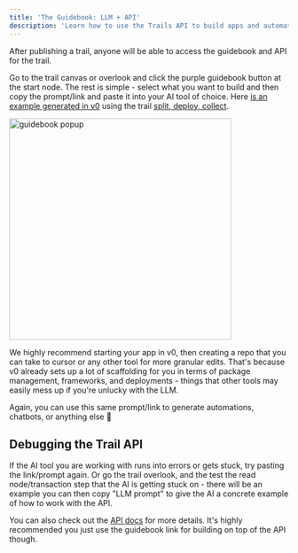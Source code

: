 ```yaml
---
title: 'The Guidebook: LLM + API'
description: 'Learn how to use the Trails API to build apps and automations'
---
```


After publishing a trail, anyone will be able to access the guidebook and API for the trail.

Go to the trail canvas or overlook and click the purple guidebook button at the start node. The rest is simple - select what you want to build and then copy the prompt/link and paste it into your AI tool of choice. Here [is an example generated in v0](https://v0.dev/chat/trail-api-implementation-Ipk7PqiYLXy) using the trail [split, deploy, collect](https://herd.eco/trails/019798af-793b-77e3-9e3f-afc3bcb06da8/overlook).

<Frame>
  <img 
    src="/images/guidebook.png" 
    alt="guidebook popup" 
    width="400"
    height="400"
  />
</Frame>

We highly recommend starting your app in v0, then creating a repo that you can take to cursor or any other tool for more granular edits. That's because v0 already sets up a lot of scaffolding for you in terms of package management, frameworks, and deployments - things that other tools may easily mess up if you're unlucky with the LLM.

Again, you can use this same prompt/link to generate automations, chatbots, or anything else 🙂

## Debugging the Trail API

If the AI tool you are working with runs into errors or gets stuck, try pasting the link/prompt again. Or go the trail overlook, and the test the read node/transaction step that the AI is getting stuck on - there will be an example you can then copy "LLM prompt" to give the AI a concrete example of how to work with the API. 

<Note>You can also check out the [API docs](../api-reference/introduction) for more details. It's highly recommended you just use the guidebook link for building on top of the API though.</Note>
